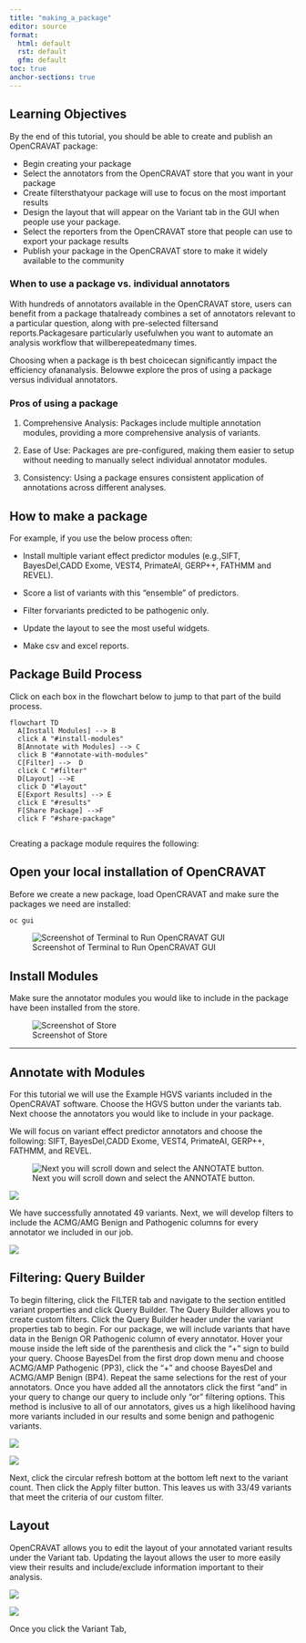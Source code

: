 ```yaml
---
title: "making_a_package"
editor: source
format: 
  html: default
  rst: default
  gfm: default
toc: true
anchor-sections: true
---
```


## Learning Objectives

By the end of this tutorial, you should be able to create and publish an OpenCRAVAT package:

-   Begin creating your package
-   Select the annotators from the OpenCRAVAT store that you want in your package
-   Create filtersthatyour package will use to focus on the most important results
-   Design the layout that will appear on the Variant tab in the GUI when people use your package.
-   Select the reporters from the OpenCRAVAT store that people can use to export your package results
-   Publish your package in the OpenCRAVAT store to make it widely available to the community

### When to use a package vs. individual annotators

With hundreds of annotators available in the OpenCRAVAT store, users can benefit from a package thatalready combines a set of annotators relevant to a particular question, along with pre-selected filtersand reports.Packagesare particularly usefulwhen you want to automate an analysis workflow that willberepeatedmany times.

Choosing when a package is th best choicecan significantly impact the efficiency ofananalysis. Belowwe explore the pros of using a package versus individual annotators.

### Pros of using a package

1.  Comprehensive Analysis: Packages include multiple annotation modules, providing a more comprehensive analysis of variants.

2.  Ease of Use: Packages are pre-configured, making them easier to setup without needing to manually select individual annotator modules.

3.  Consistency: Using a package ensures consistent application of annotations across different analyses.

## How to make a package

For example, if you use the below process often:

-   Install multiple variant effect predictor modules (e.g.,SIFT, BayesDel,CADD Exome, VEST4, PrimateAI, GERP++, FATHMM and REVEL).

-   Score a list of variants with this "ensemble" of predictors.

-   Filter forvariants predicted to be pathogenic only.

-   Update the layout to see the most useful widgets.

-   Make csv and excel reports.

## Package Build Process

Click on each box in the flowchart below to jump to that part of the build process.

```mermaid
flowchart TD
  A[Install Modules] --> B
  click A "#install-modules"
  B[Annotate with Modules] --> C
  click B "#annotate-with-modules"
  C[Filter] -->  D
  click C "#filter"
  D[Layout] -->E
  click D "#layout"
  E[Export Results] --> E
  click E "#results"
  F[Share Package] -->F
  click F "#share-package"
  
```

Creating a package module requires the following:

## Open your local installation of OpenCRAVAT

Before we create a new package, load OpenCRAVAT and make sure the packages we need are installed:

```bash
oc gui
```

![Screenshot of Terminal to Run OpenCRAVAT GUI](images/oc-ocgui.png)

## Install Modules

Make sure the annotator modules you would like to include in the package have been installed from the store.

![Screenshot of Store](images/oc-store.png)

------------------------------------------------------------------------

## Annotate with Modules

For this tutorial we will use the Example HGVS variants included in the OpenCRAVAT software. Choose the HGVS button under the variants tab. Next choose the annotators you would like to include in your package.

We will focus on variant effect predictor annotators and choose the following: SIFT, BayesDel,CADD Exome, VEST4, PrimateAI, GERP++, FATHMM, and REVEL.

![Next you will scroll down and select the ANNOTATE button.](images/oc-jobs-package.png)

![](images/oc-annotate-button.png)

We have successfully annotated 49 variants. Next, we will develop filters to include the ACMG/AMG Benign and Pathogenic columns for every annotator we included in our job.

![](images/oc-package-job.png)

## Filtering: Query Builder

To begin filtering, click the FILTER tab and navigate to the section entitled variant properties and click Query Builder. The Query Builder allows you to create custom filters. Click the Query Builder header under the variant properties tab to begin. For our package, we will include variants that have data in the Benign OR Pathogenic column of every annotator. Hover your mouse inside the left side of the parenthesis and click the "+" sign to build your query. Choose BayesDel from the first drop down menu and choose ACMG/AMP Pathogenic (PP3), click the "+" and choose BayesDel and ACMG/AMP Benign (BP4). Repeat the same selections for the rest of your annotators. Once you have added all the annotators click the first "and" in your query to change our query to include only "or" filtering options. This method is inclusive to all of our annotators, gives us a high likelihood having more variants included in our results and some benign and pathogenic variants.

![](images/oc-package-querybuilder1.png)

![](images/oc-package-querybuilder2.png)

Next, click the circular refresh bottom at the bottom left next to the variant count. Then click the Apply filter button. This leaves us with 33/49 variants that meet the criteria of our custom filter.

## Layout

OpenCRAVAT allows you to edit the layout of your annotated variant results under the Variant tab. Updating the layout allows the user to more easily view their results and include/exclude information important to their analysis.

![](images/oc-package-varianttab.png)

![](images/oc-package-layout.png)

Once you click the Variant Tab,
